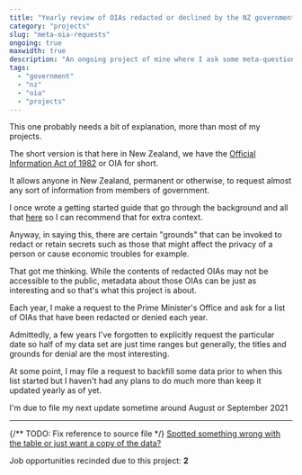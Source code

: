 ```yaml
---
title: "Yearly review of OIAs redacted or declined by the NZ government"
category: "projects"
slug: "meta-oia-requests"
ongoing: true
maxwidth: true
description: "An ongoing project of mine where I ask some meta-questions about documents that are redacted each year in New Zealand"
tags:
  - "government"
  - "nz"
  - "oia"
  - "projects"
---
```



This one probably needs a bit of explanation, more than most of my projects.

The short version is that here in New Zealand, we have the [Official Information Act of 1982](https://en.wikipedia.org/wiki/Official_Information_Act_1982) or OIA for short.

It allows anyone in New Zealand, permanent or otherwise, to request almost any sort of information from members of government.

I once wrote a getting started guide that go through the background and all that [here](/blog/nz-oia-guide) so I can recommend that for extra context.

Anyway, in saying this, there are certain "grounds" that can be invoked to redact or retain secrets such as those that might affect the privacy of a person or cause economic troubles for example.

That got me thinking. While the contents of redacted OIAs may not be accessible to the public, metadata about those OIAs can be just as interesting and so that's what this project is about.

Each year, I make a request to the Prime Minister's Office and ask for a list of OIAs that have been redacted or denied each year.

Admittedly, a few years I've forgotten to explicitly request the particular date so half of my data set are just time ranges but generally, the titles and grounds for denial are the most interesting.

At some point, I may file a request to backfill some data prior to when this list started but I haven't had any plans to do much more than keep it updated yearly as of yet.

I'm due to file my next update sometime around August or September 2021

<MetaOIATable />

---

{/** TODO: Fix reference to source file */}
[Spotted something wrong with the table or just want a copy of the data?](https://github.com/marcus-crane/utf9k/blob/main/src/data/metaoia.yml)

Job opportunities recinded due to this project: **2**